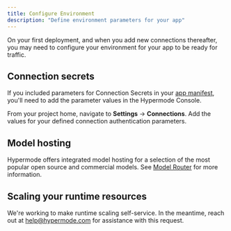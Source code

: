 ```yaml
---
title: Configure Environment
description: "Define environment parameters for your app"
---
```


On your first deployment, and when you add new connections thereafter, you may
need to configure your environment for your app to be ready for traffic.

## Connection secrets

If you included parameters for Connection Secrets in your
[app manifest](/modus/app-manifest), you'll need to add the parameter values in
the Hypermode Console.

From your project home, navigate to **Settings** → **Connections**. Add the
values for your defined connection authentication parameters.

## Model hosting

Hypermode offers integrated model hosting for a selection of the most popular
open source and commercial models. See [Model Router](/model-router) for more
information.

## Scaling your runtime resources

We're working to make runtime scaling self-service. In the meantime, reach out
at [help@hypermode.com](mailto:help@hypermode.com) for assistance with this
request.
